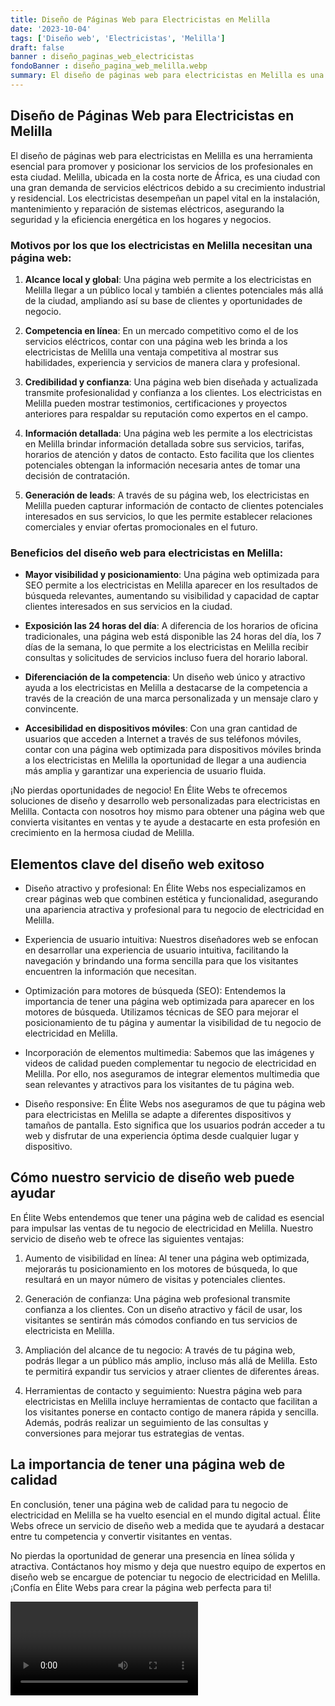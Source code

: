 ```yaml
---
title: Diseño de Páginas Web para Electricistas en Melilla
date: '2023-10-04'
tags: ['Diseño web', 'Electricistas', 'Melilla']
draft: false
banner : diseño_paginas_web_electricistas
fondoBanner : diseño_pagina_web_melilla.webp
summary: El diseño de páginas web para electricistas en Melilla es una herramienta esencial para promover y posicionar los servicios de los profesionales en esta ciudad. Melilla, ubicada en la costa norte de África, es una ciudad con una gran demanda de servicios eléctricos debido a su crecimiento industrial y residencial. Los electricistas desempeñan un papel vital en la instalación, mantenimiento y reparación de sistemas eléctricos, asegurando la seguridad y la eficiencia energética en los hogares y negocios.
---
```


## Diseño de Páginas Web para Electricistas en Melilla

El diseño de páginas web para electricistas en Melilla es una herramienta esencial para promover y posicionar los servicios de los profesionales en esta ciudad. Melilla, ubicada en la costa norte de África, es una ciudad con una gran demanda de servicios eléctricos debido a su crecimiento industrial y residencial. Los electricistas desempeñan un papel vital en la instalación, mantenimiento y reparación de sistemas eléctricos, asegurando la seguridad y la eficiencia energética en los hogares y negocios.

### Motivos por los que los electricistas en Melilla necesitan una página web:

1. **Alcance local y global**: Una página web permite a los electricistas en Melilla llegar a un público local y también a clientes potenciales más allá de la ciudad, ampliando así su base de clientes y oportunidades de negocio.

2. **Competencia en línea**: En un mercado competitivo como el de los servicios eléctricos, contar con una página web les brinda a los electricistas de Melilla una ventaja competitiva al mostrar sus habilidades, experiencia y servicios de manera clara y profesional.

3. **Credibilidad y confianza**: Una página web bien diseñada y actualizada transmite profesionalidad y confianza a los clientes. Los electricistas en Melilla pueden mostrar testimonios, certificaciones y proyectos anteriores para respaldar su reputación como expertos en el campo.

4. **Información detallada**: Una página web les permite a los electricistas en Melilla brindar información detallada sobre sus servicios, tarifas, horarios de atención y datos de contacto. Esto facilita que los clientes potenciales obtengan la información necesaria antes de tomar una decisión de contratación.

5. **Generación de leads**: A través de su página web, los electricistas en Melilla pueden capturar información de contacto de clientes potenciales interesados en sus servicios, lo que les permite establecer relaciones comerciales y enviar ofertas promocionales en el futuro.

### Beneficios del diseño web para electricistas en Melilla:

- **Mayor visibilidad y posicionamiento**: Una página web optimizada para SEO permite a los electricistas en Melilla aparecer en los resultados de búsqueda relevantes, aumentando su visibilidad y capacidad de captar clientes interesados en sus servicios en la ciudad.

- **Exposición las 24 horas del día**: A diferencia de los horarios de oficina tradicionales, una página web está disponible las 24 horas del día, los 7 días de la semana, lo que permite a los electricistas en Melilla recibir consultas y solicitudes de servicios incluso fuera del horario laboral.

- **Diferenciación de la competencia**: Un diseño web único y atractivo ayuda a los electricistas en Melilla a destacarse de la competencia a través de la creación de una marca personalizada y un mensaje claro y convincente.

- **Accesibilidad en dispositivos móviles**: Con una gran cantidad de usuarios que acceden a Internet a través de sus teléfonos móviles, contar con una página web optimizada para dispositivos móviles brinda a los electricistas en Melilla la oportunidad de llegar a una audiencia más amplia y garantizar una experiencia de usuario fluida.

¡No pierdas oportunidades de negocio! En Élite Webs te ofrecemos soluciones de diseño y desarrollo web personalizadas para electricistas en Melilla. Contacta con nosotros hoy mismo para obtener una página web que convierta visitantes en ventas y te ayude a destacarte en esta profesión en crecimiento en la hermosa ciudad de Melilla.

<GifSeo />

<Cta />

## Elementos clave del diseño web exitoso

- Diseño atractivo y profesional: En Élite Webs nos especializamos en crear páginas web que combinen estética y funcionalidad, asegurando una apariencia atractiva y profesional para tu negocio de electricidad en Melilla.

- Experiencia de usuario intuitiva: Nuestros diseñadores web se enfocan en desarrollar una experiencia de usuario intuitiva, facilitando la navegación y brindando una forma sencilla para que los visitantes encuentren la información que necesitan.

- Optimización para motores de búsqueda (SEO): Entendemos la importancia de tener una página web optimizada para aparecer en los motores de búsqueda. Utilizamos técnicas de SEO para mejorar el posicionamiento de tu página y aumentar la visibilidad de tu negocio de electricidad en Melilla.

- Incorporación de elementos multimedia: Sabemos que las imágenes y videos de calidad pueden complementar tu negocio de electricidad en Melilla. Por ello, nos aseguramos de integrar elementos multimedia que sean relevantes y atractivos para los visitantes de tu página web.

- Diseño responsive: En Élite Webs nos aseguramos de que tu página web para electricistas en Melilla se adapte a diferentes dispositivos y tamaños de pantalla. Esto significa que los usuarios podrán acceder a tu web y disfrutar de una experiencia óptima desde cualquier lugar y dispositivo.

## Cómo nuestro servicio de diseño web puede ayudar

En Élite Webs entendemos que tener una página web de calidad es esencial para impulsar las ventas de tu negocio de electricidad en Melilla. Nuestro servicio de diseño web te ofrece las siguientes ventajas:

1. Aumento de visibilidad en línea: Al tener una página web optimizada, mejorarás tu posicionamiento en los motores de búsqueda, lo que resultará en un mayor número de visitas y potenciales clientes.

2. Generación de confianza: Una página web profesional transmite confianza a los clientes. Con un diseño atractivo y fácil de usar, los visitantes se sentirán más cómodos confiando en tus servicios de electricista en Melilla.

3. Ampliación del alcance de tu negocio: A través de tu página web, podrás llegar a un público más amplio, incluso más allá de Melilla. Esto te permitirá expandir tus servicios y atraer clientes de diferentes áreas.

4. Herramientas de contacto y seguimiento: Nuestra página web para electricistas en Melilla incluye herramientas de contacto que facilitan a los visitantes ponerse en contacto contigo de manera rápida y sencilla. Además, podrás realizar un seguimiento de las consultas y conversiones para mejorar tus estrategias de ventas.

## La importancia de tener una página web de calidad

En conclusión, tener una página web de calidad para tu negocio de electricidad en Melilla se ha vuelto esencial en el mundo digital actual. Élite Webs ofrece un servicio de diseño web a medida que te ayudará a destacar entre tu competencia y convertir visitantes en ventas.

No pierdas la oportunidad de generar una presencia en línea sólida y atractiva. Contáctanos hoy mismo y deja que nuestro equipo de expertos en diseño web se encargue de potenciar tu negocio de electricidad en Melilla. ¡Confía en Élite Webs para crear la página web perfecta para ti!

<Video />

<CtaBot job='Electricistas' city='Melilla'/>

<Gmaps query='Melilla+españa+maps' />